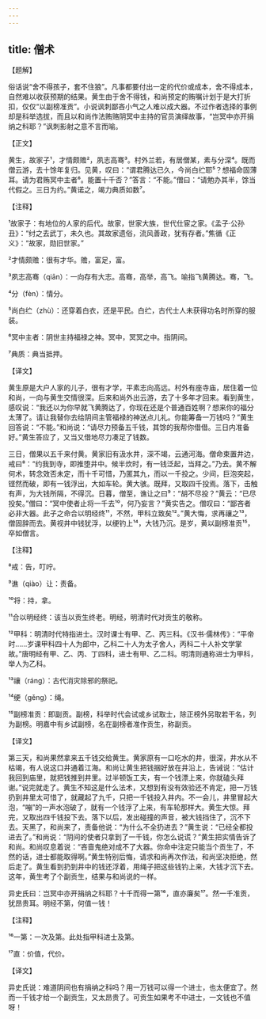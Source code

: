 ```yaml
---
---
---
```

title: 僧术
---




【题解】


俗话说“舍不得孩子，套不住狼”。凡事都要付出一定的代价或成本，舍不得成本，自然难以收获预期的结果。黄生由于舍不得钱，和尚预定的贿嘱计划于是大打折扣，仅仅“以副榜准贡”。小说讽刺鄙吝小气之人难以成大器。不过作者选择的事例却是科举选拔，而且以和尚作法贿赂阴冥中主持的官员演绎故事，“岂冥中亦开捐纳之科耶？”讽刺影射之意不言而喻。

【正文】

黄生，故家子¹，才情颇赡²，夙志高骞³。村外兰若，有居僧某，素与分深⁴。既而僧云游，去十馀年复归。见黄，叹曰：“谓君腾达已久，今尚白纻耶⁵？想福命固薄耳。请为君贿冥中主者⁶。能置十千否？”答言：“不能。”僧曰：“请勉办其半，馀当代假之。三日为约。”黄诺之，竭力典质如数⁷。





【注释】


¹故家子：有地位的人家的后代。故家，世家大族，世代仕宦之家。《孟子·公孙丑》：“纣之去武丁，未久也。其故家遗俗，流风善政，犹有存者。”焦循《正义》：“故家，勋旧世家。”

²才情颇赡：很有才华。赡，富足，富。

³夙志高骞（qiān）：一向存有大志。高骞，高举，高飞。喻指飞黄腾达。骞，飞。

⁴分（fèn）：情分。

⁵尚白纻（zhù）：还穿着白衣，还是平民。白纻，古代士人未获得功名时所穿的服装。

⁶冥中主者：阴世主持福禄之神。冥中，冥冥之中。指阴间。

⁷典质：典当抵押。





【译文】


黄生原是大户人家的儿子，很有才学，平素志向高远。村外有座寺庙，居住着一位和尚，一向与黄生交情很深。后来和尚外出云游，去了十多年才回来。看到黄生，感叹说：“我还以为你早就飞黄腾达了，你现在还是个普通百姓啊？想来你的福分太薄了。请让我替你去给阴间主管福禄的神送点儿礼。你能筹备一万钱吗？”黄生回答说：“不能。”和尚说：“请尽力预备五千钱，其馀的我帮你借借。三日内准备好。”黄生答应了，又当又借地尽力凑足了钱数。

三日，僧果以五千来付黄。黄家旧有汲水井，深不竭，云通河海。僧命束置井边，戒曰⁸：“约我到寺，即推堕井中。候半炊时，有一钱泛起，当拜之。”乃去。黄不解何术，转念效否未定，而十千可惜，乃匿其九，而以一千投之。少间，巨泡突起，铿然而破，即有一钱浮出，大如车轮。黄大骇。既拜，又取四千投焉。落下，击触有声，为大钱所隔，不得沉。日暮，僧至，谯让之曰⁹：“胡不尽投？”黄云：“已尽投矣。”僧曰：“冥中使者止将一千去¹⁰，何乃妄言？”黄实告之。僧叹曰：“鄙吝者必非大器。此子之命合以明经终¹¹，不然，甲科立致矣¹²。”黄大悔，求再禳之¹³，僧固辞而去。黄视井中钱犹浮，以绠钓上¹⁴，大钱乃沉。是岁，黄以副榜准贡¹⁵，卒如僧言。





【注释】


⁸戒：告，叮咛。

⁹谯（qiào）让：责备。

¹⁰将：持，拿。

¹¹合以明经终：该当以贡生终老。明经，明清时代对贡生的敬称。

¹²甲科：明清时代特指进士。汉时课士有甲、乙、丙三科。《汉书·儒林传》：“平帝时……岁课甲科四十人为郎中，乙科二十人为太子舍人，丙科二十人补文学掌故。”唐明经有甲、乙、丙、丁四科，进士有甲、乙二科。明清则通称进士为甲科，举人为乙科。

¹³禳（ráng）：古代消灾除邪的祭祀。

¹⁴绠（gěng）：绳。

¹⁵副榜准贡：即副贡。副榜，科举时代会试或乡试取士，除正榜外另取若干名，列为副榜。明嘉中有乡试副榜，名在副榜者准作贡生，称副贡。





【译文】


第三天，和尚果然拿来五千钱交给黄生。黄家原有一口吃水的井，很深，井水从不枯竭，有人说这口井通着江海。和尚让黄生把钱捆好放在井沿上，告诫说：“估计我回到庙里，就把钱推到井里。过半顿饭工夫，有一个钱漂上来，你就磕头拜谢。”说完就走了。黄生不知这是什么法术，又想到有没有效验还不肯定，把一万钱扔到井里太可惜了，就藏起了九千，只把一千钱投入井内。不一会儿，井里冒起大泡，“嘣”的一声水泡破了，就有一个钱浮了上来，有车轮那样大。黄生大惊。拜完，又取出四千钱投下去。落下以后，发出碰撞的声音，被大钱挡住了，沉不下去。天黑了，和尚来了，责备他说：“为什么不全扔进去？”黄生说：“已经全都投进去了。”和尚说：“阴间的使者只拿到了一千钱，你怎么说谎？”黄生把实情告诉了和尚。和尚叹息着说：“吝啬鬼绝对成不了大器。你命中注定只能当个贡生了，不然的话，进士都能取得啊。”黄生特别后悔，请求和尚再次作法，和尚坚决拒绝，然后走了。黄生看到扔到井中的钱还浮着，用绳子把这些钱钓上来，大钱才沉下去。这年，黄生考了个副贡生，结果与和尚说的一样。

异史氏曰：岂冥中亦开捐纳之科耶？十千而得一第¹⁶，直亦廉矣¹⁷。然一千准贡，犹昂贵耳。明经不第，何值一钱！





【注释】


¹⁶一第：一次及第。此处指甲科进士及第。

¹⁷直：价值，代价。





【译文】


异史氏说：难道阴间也有捐纳之科吗？用一万钱可以得一个进士，也太便宜了。然而一千钱才给一个副贡生，又太昂贵了。可贡生如果考不中进士，一文钱也不值呀！